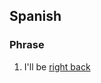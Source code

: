 ==Spanish==

===Phrase===
{{head|es|phrase|head=[[ir|voy]] [[y]] [[venir|vengo]]}}
# I'll be [[right back]]